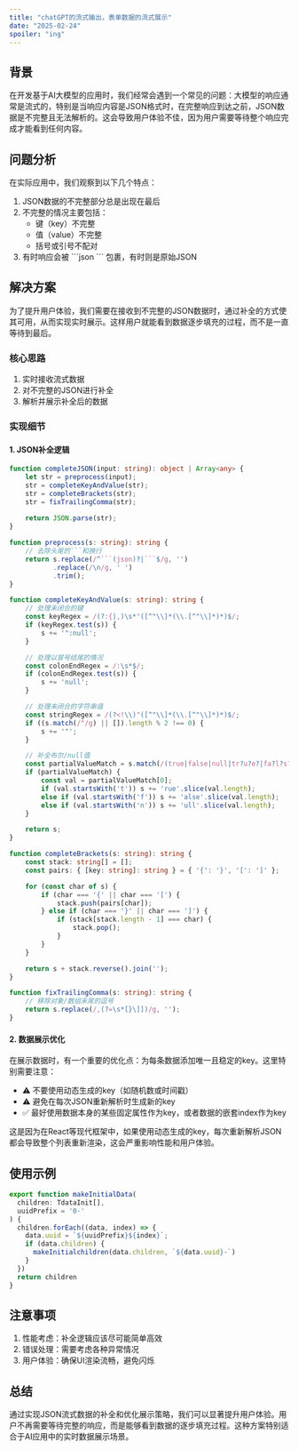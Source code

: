 ```yaml
---
title: "chatGPT的流式输出，表单数据的流式展示"
date: "2025-02-24"
spoiler: "ing"
---
```


## 背景

在开发基于AI大模型的应用时，我们经常会遇到一个常见的问题：大模型的响应通常是流式的，特别是当响应内容是JSON格式时，在完整响应到达之前，JSON数据是不完整且无法解析的。这会导致用户体验不佳，因为用户需要等待整个响应完成才能看到任何内容。

## 问题分析

在实际应用中，我们观察到以下几个特点：

1. JSON数据的不完整部分总是出现在最后
2. 不完整的情况主要包括：
   - 键（key）不完整
   - 值（value）不完整
   - 括号或引号不配对
3. 有时响应会被 \`\`\`json \`\`\` 包裹，有时则是原始JSON

## 解决方案

为了提升用户体验，我们需要在接收到不完整的JSON数据时，通过补全的方式使其可用，从而实现实时展示。这样用户就能看到数据逐步填充的过程，而不是一直等待到最后。

### 核心思路

1. 实时接收流式数据
2. 对不完整的JSON进行补全
3. 解析并展示补全后的数据

### 实现细节

#### 1. JSON补全逻辑

```typescript
function completeJSON(input: string): object | Array<any> {
    let str = preprocess(input);
    str = completeKeyAndValue(str);
    str = completeBrackets(str);
    str = fixTrailingComma(str);
    
    return JSON.parse(str);
}

function preprocess(s: string): string {
    // 去除头尾的```和换行
    return s.replace(/^```(json)?|```$/g, '')
           .replace(/\n/g, ' ')
           .trim();
}

function completeKeyAndValue(s: string): string {
    // 处理未闭合的键
    const keyRegex = /(?:{|,)\s*"([^"\\]*(\\.[^"\\]*)*)$/;
    if (keyRegex.test(s)) {
        s += '":null';
    }

    // 处理以冒号结尾的情况
    const colonEndRegex = /:\s*$/;
    if (colonEndRegex.test(s)) {
        s += 'null';
    }

    // 处理未闭合的字符串值
    const stringRegex = /(?<!\\)"([^"\\]*(\\.[^"\\]*)*)$/;
    if ((s.match(/"/g) || []).length % 2 !== 0) {
        s += '"';
    }

    // 补全布尔/null值
    const partialValueMatch = s.match(/(true|false|null|tr?u?e?|fa?l?s?e?|nu?l?l?)$/);
    if (partialValueMatch) {
        const val = partialValueMatch[0];
        if (val.startsWith('t')) s += 'rue'.slice(val.length);
        else if (val.startsWith('f')) s += 'alse'.slice(val.length);
        else if (val.startsWith('n')) s += 'ull'.slice(val.length);
    }

    return s;
}

function completeBrackets(s: string): string {
    const stack: string[] = [];
    const pairs: { [key: string]: string } = { '{': '}', '[': ']' };

    for (const char of s) {
        if (char === '{' || char === '[') {
            stack.push(pairs[char]);
        } else if (char === '}' || char === ']') {
            if (stack[stack.length - 1] === char) {
                stack.pop();
            }
        }
    }

    return s + stack.reverse().join('');
}

function fixTrailingComma(s: string): string {
    // 移除对象/数组末尾的逗号
    return s.replace(/,(?=\s*[}\]])/g, '');
}
```

#### 2. 数据展示优化

在展示数据时，有一个重要的优化点：为每条数据添加唯一且稳定的key。这里特别需要注意：

- ⚠️ 不要使用动态生成的key（如随机数或时间戳）
- ⚠️ 避免在每次JSON重新解析时生成新的key
- ✅ 最好使用数据本身的某些固定属性作为key，或者数据的嵌套index作为key

这是因为在React等现代框架中，如果使用动态生成的key，每次重新解析JSON都会导致整个列表重新渲染，这会严重影响性能和用户体验。

## 使用示例

```typescript
export function makeInitialData(
  children: TdataInit[],
  uuidPrefix = '0-'
) {
  children.forEach((data, index) => {
    data.uuid = `${uuidPrefix}${index}`;
    if (data.children) {
      makeInitialchildren(data.children, `${data.uuid}-`)
    }
  })
  return children
}

```

## 注意事项

1. 性能考虑：补全逻辑应该尽可能简单高效
2. 错误处理：需要考虑各种异常情况
3. 用户体验：确保UI渲染流畅，避免闪烁

## 总结

通过实现JSON流式数据的补全和优化展示策略，我们可以显著提升用户体验。用户不再需要等待完整的响应，而是能够看到数据的逐步填充过程。这种方案特别适合于AI应用中的实时数据展示场景。
